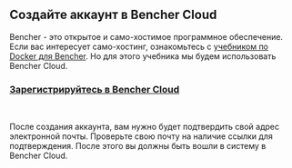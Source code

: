 ## Создайте аккаунт в Bencher Cloud

Bencher - это открытое и само-хостимое программное обеспечение.
Если вас интересует само-хостинг, ознакомьтесь с [учебником по Docker для Bencher](/ru/docs/tutorial/docker/).
Но для этого учебника мы будем использовать Bencher Cloud.


<h3><a id="sign-up-bencher-cloud" href="/auth/signup" target="_blank">Зарегистрируйтесь в Bencher Cloud</a></h3>
<br />

После создания аккаунта, вам нужно будет подтвердить свой адрес электронной почты.
Проверьте свою почту на наличие ссылки для подтверждения.
После этого вы должны быть вошли в систему в Bencher Cloud.